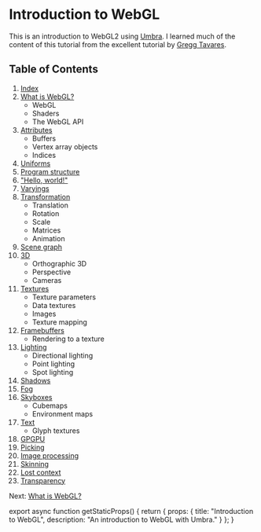
# Introduction to WebGL
This is an introduction to WebGL2 using [Umbra](https://umbra.lakuna.pw).
I learned much of the content of this tutorial from the excellent tutorial by [Gregg Tavares](https://webgl2fundamentals.org).

## Table of Contents
1. [Index](/webgl)
2. [What is WebGL?](/webgl/what-is)
    * WebGL
    * Shaders
    * The WebGL API
3. [Attributes](/webgl/attributes)
    * Buffers
    * Vertex array objects
    * Indices
4. [Uniforms](/webgl/uniforms)
5. [Program structure](/webgl/program-structure)
6. ["Hello, world!"](/webgl/hello-world)
7. [Varyings](/webgl/varyings)
8. [Transformation](/webgl/transformation)
    * Translation
    * Rotation
    * Scale
    * Matrices
    * Animation
9. [Scene graph](/webgl/scene-graph)
10. [3D](/webgl/3d)
    * Orthographic 3D
    * Perspective
    * Cameras
11. [Textures](/webgl/textures)
    * Texture parameters
    * Data textures
    * Images
    * Texture mapping
12. [Framebuffers](/webgl/framebuffers)
    * Rendering to a texture
13. [Lighting](/webgl/lighting)
    * Directional lighting
    * Point lighting
    * Spot lighting
14. [Shadows](/webgl/shadows)
15. [Fog](/webgl/fog)
16. [Skyboxes](/webgl/skyboxes)
    * Cubemaps
    * Environment maps
17. [Text](/webgl/text)
    * Glyph textures
18. [GPGPU](/webgl/gpgpu)
19. [Picking](/webgl/picking)
20. [Image processing](/webgl/image-processing)
21. [Skinning](/webgl/skinning)
22. [Lost context](/webgl/lost-context)
23. [Transparency](/webgl/transparency)

Next: [What is WebGL?](/webgl/what-is)


export async function getStaticProps() {
  return {
    props: {
      title: "Introduction to WebGL",
      description: "An introduction to WebGL with Umbra."
    }
  };
}
